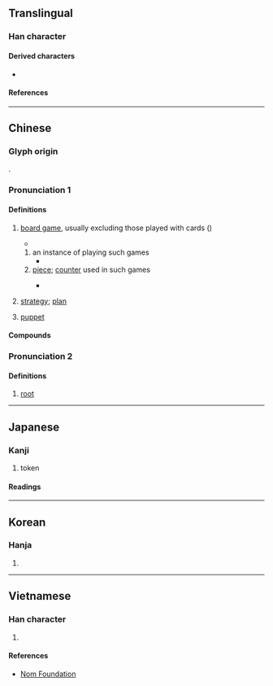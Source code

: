 {{character info}}
==Translingual==

===Han character===
{{Han char|rn=75|rad=木|as=08|sn=12|four=44981|canj=DTMC|ids=⿰木其}}

====Derived characters====
* {{l|mul|[[𦻊]], [[簯]]}}

====References====
{{Han ref|kx=0532.030|dkj=14922|dj=0920.110|hdz=21224.040|uh=68CB}}

----

==Chinese==
{{zh-forms|alt=棊,碁,櫀,檱,䃆,㯦}}

===Glyph origin===
{{Han etyl}}
{{Han compound|木|其|ls=psc|c1=s|c2=p|t1=wooden}}.

===Pronunciation 1===
{{zh-pron
|m=qí
|m-s=
|c=kei4,kei4-2
|c-t=
|g=
|h=pfs=khì
|j=qi1
|md=gì
|mn=kî
|mn-t=gi5
|w=3xxi
|x=
|mc=y
|oc=y
|cat=n
}}

====Definitions====
{{zh-hanzi}}

# [[board game]], usually excluding those played with cards ({{zh-l|牌}})
#: {{zh-x|圍棋|[[Go]] (game)}}
#: {{zh-x|跳棋|[[checkers]]}}
#* {{zh-x|黑白棋 是 19 世紀 發明 的 一 種 棋|Reversi is a '''game''' invented in the 19th century.}}
## an instance of playing such games {{zh-mw|局|盤}}
##* {{zh-x|我們 連 下 了 三 局 棋|We played three '''games''' without a break.}}
## [[piece]]; [[counter]] used in such games
##: {{zh-x|落棋无悔|You should not take back your (Go) '''stone''' once it is dropped.}}
##* {{zh-x|不要 光 想 着 吃 對方 的 棋|Don't just only think of capturing the opponent's '''pieces'''.}}
# {{lb|zh|figurative}} [[strategy]]; [[plan]]
#: {{zh-x|舉棋不定|to hesitate}}
# {{lb|zh|Cantonese|figurative}} [[puppet]] {{gloss|someone who is controlled by outside force}}

====Compounds====
{{zh-der|大棋|回棋|方棋|悔棋|五子棋|圍棋|一步棋|下棋|屎棋|對棋|弈棋|彈棋|圍棋段位|棋聖|棋社|棋逢對手|棋布|棋敵|棋高一著/棋高一着|星羅棋布|棋子|棋戰|棋譜|棋品|矢棋|棋盤|棋手|活棋|棋羅星布|疊棋|琴棋書畫|棋布星羅|棋枰|棋峙|棋迷|棋逢敵手|盲棋|敲棋|棋藝|死棋|棋鼓|棋局|西洋棋|象棋|糞棋|電腦兵棋|著棋/着棋|舉棋不定|西洋象棋|軍棋|跳棋|蠹居棋處|靈棋經|棋錯一著，滿盤皆輸/棋错一着，满盘皆输|棋鐘}}

===Pronunciation 2===
{{zh-pron
|m=jī
|cat=n
}}

====Definitions====
{{zh-hanzi}}

# {{zh-o}} [[root]]

{{zh-cat|Chess|Intermediate}}

----

==Japanese==

===Kanji===
{{ja-kanji|grade=c|rs=木08}}

# token

====Readings====
{{ja-readings
|goon=ぎ, ご
|kanon=き
|kun=
}}

----

==Korean==

===Hanja===
{{ko-hanja|hangeul=기|eumhun=|rv=gi|mr=ki|y=ki}}

# {{rfdef|ko|sort=木08}}

----

==Vietnamese==

===Han character===
{{vi-hantu|rs=木08|[[cời]], [[cờ]], [[cơi]], [[kè]], [[kì]]}}

# {{rfdef|vi|sort=木08}}

====References====
* [http://nomfoundation.org/common/nom_details.php?codepoint=68CB Nom Foundation]